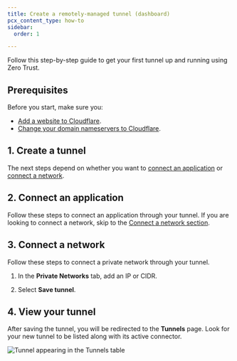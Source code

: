 ```yaml
---
title: Create a remotely-managed tunnel (dashboard)
pcx_content_type: how-to
sidebar:
  order: 1

---
```



Follow this step-by-step guide to get your first tunnel up and running using Zero Trust.

## Prerequisites

Before you start, make sure you:

* [Add a website to Cloudflare](/fundamentals/setup/manage-domains/add-site/).
* [Change your domain nameservers to Cloudflare](/dns/zone-setups/full-setup/setup/).

## 1. Create a tunnel

<Render file="tunnel/create-tunnel" product="cloudflare-one" />

The next steps depend on whether you want to [connect an application](#2-connect-an-application) or [connect a network](#3-connect-a-network).

## 2. Connect an application

Follow these steps to connect an application through your tunnel. If you are looking to connect a network, skip to the [Connect a network section](#3-connect-a-network).

<Render file="tunnel/add-public-hostname" product="cloudflare-one" />

## 3. Connect a network

Follow these steps to connect a private network through your tunnel.

1. In the **Private Networks** tab, add an IP or CIDR.

2. Select **Save tunnel**.

## 4. View your tunnel

After saving the tunnel, you will be redirected to the **Tunnels** page. Look for your new tunnel to be listed along with its active connector.

![Tunnel appearing in the Tunnels table](~/assets/images/cloudflare-one/connections/connect-apps/tunnel-table.png)

